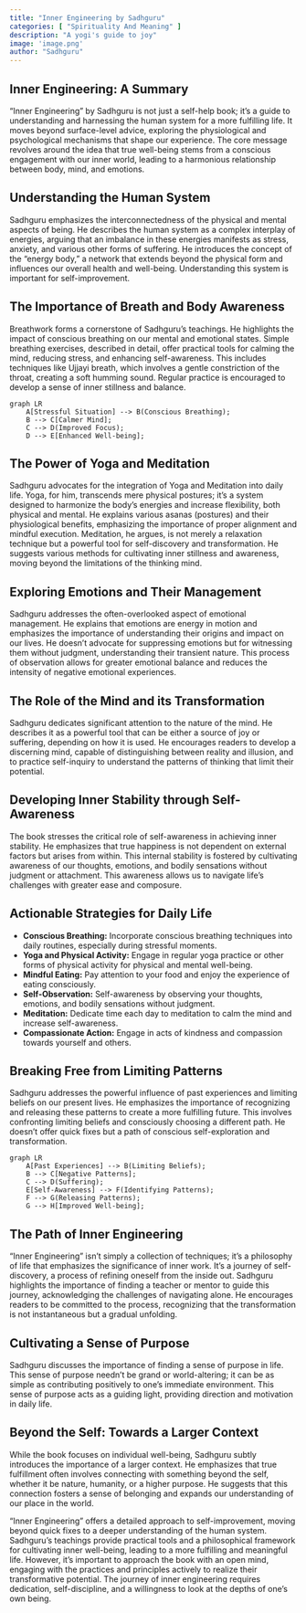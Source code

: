 ```yaml
---
title: "Inner Engineering by Sadhguru"
categories: [ "Spirituality And Meaning" ]
description: "A yogi's guide to joy"
image: 'image.png'
author: "Sadhguru"
---
```

## Inner Engineering: A Summary

"Inner Engineering" by Sadhguru is not just a self-help book; it's a guide to understanding and harnessing the human system for a more fulfilling life. It moves beyond surface-level advice, exploring the physiological and psychological mechanisms that shape our experience. The core message revolves around the idea that true well-being stems from a conscious engagement with our inner world, leading to a harmonious relationship between body, mind, and emotions.

## Understanding the Human System

Sadhguru emphasizes the interconnectedness of the physical and mental aspects of being. He describes the human system as a complex interplay of energies, arguing that an imbalance in these energies manifests as stress, anxiety, and various other forms of suffering. He introduces the concept of the "energy body," a network that extends beyond the physical form and influences our overall health and well-being. Understanding this system is important for self-improvement.

## The Importance of Breath and Body Awareness

Breathwork forms a cornerstone of Sadhguru's teachings. He highlights the impact of conscious breathing on our mental and emotional states. Simple breathing exercises, described in detail, offer practical tools for calming the mind, reducing stress, and enhancing self-awareness. This includes techniques like Ujjayi breath, which involves a gentle constriction of the throat, creating a soft humming sound. Regular practice is encouraged to develop a sense of inner stillness and balance.

```mermaid
graph LR
    A[Stressful Situation] --> B(Conscious Breathing);
    B --> C[Calmer Mind];
    C --> D(Improved Focus);
    D --> E[Enhanced Well-being];
```


##  The Power of Yoga and Meditation

Sadhguru advocates for the integration of Yoga and Meditation into daily life. Yoga, for him, transcends mere physical postures; it's a system designed to harmonize the body's energies and increase flexibility, both physical and mental. He explains various asanas (postures) and their physiological benefits, emphasizing the importance of proper alignment and mindful execution.  Meditation, he argues, is not merely a relaxation technique but a powerful tool for self-discovery and transformation.  He suggests various methods for cultivating inner stillness and awareness, moving beyond the limitations of the thinking mind.

##  Exploring Emotions and Their Management

Sadhguru addresses the often-overlooked aspect of emotional management. He explains that emotions are energy in motion and emphasizes the importance of understanding their origins and impact on our lives.  He doesn't advocate for suppressing emotions but for witnessing them without judgment, understanding their transient nature.  This process of observation allows for greater emotional balance and reduces the intensity of negative emotional experiences.

##  The Role of the Mind and its Transformation

Sadhguru dedicates significant attention to the nature of the mind. He describes it as a powerful tool that can be either a source of joy or suffering, depending on how it is used. He encourages readers to develop a discerning mind, capable of distinguishing between reality and illusion, and to practice self-inquiry to understand the patterns of thinking that limit their potential.

##  Developing Inner Stability through Self-Awareness

The book stresses the critical role of self-awareness in achieving inner stability.  He emphasizes that true happiness is not dependent on external factors but arises from within.  This internal stability is fostered by cultivating awareness of our thoughts, emotions, and bodily sensations without judgment or attachment.  This awareness allows us to navigate life's challenges with greater ease and composure.

##  Actionable Strategies for Daily Life

* **Conscious Breathing:**  Incorporate conscious breathing techniques into daily routines, especially during stressful moments.
* **Yoga and Physical Activity:** Engage in regular yoga practice or other forms of physical activity for physical and mental well-being.
* **Mindful Eating:** Pay attention to your food and enjoy the experience of eating consciously.
* **Self-Observation:**  Self-awareness by observing your thoughts, emotions, and bodily sensations without judgment.
* **Meditation:** Dedicate time each day to meditation to calm the mind and increase self-awareness.
* **Compassionate Action:** Engage in acts of kindness and compassion towards yourself and others.

##  Breaking Free from Limiting Patterns

Sadhguru addresses the powerful influence of past experiences and limiting beliefs on our present lives.  He emphasizes the importance of recognizing and releasing these patterns to create a more fulfilling future. This involves confronting limiting beliefs and consciously choosing a different path. He doesn't offer quick fixes but a path of conscious self-exploration and transformation.

```mermaid
graph LR
    A[Past Experiences] --> B(Limiting Beliefs);
    B --> C[Negative Patterns];
    C --> D(Suffering);
    E[Self-Awareness] --> F(Identifying Patterns);
    F --> G(Releasing Patterns);
    G --> H[Improved Well-being];
```


##  The Path of Inner Engineering

"Inner Engineering" isn't simply a collection of techniques; it's a philosophy of life that emphasizes the significance of inner work. It's a journey of self-discovery, a process of refining oneself from the inside out. Sadhguru highlights the importance of finding a teacher or mentor to guide this journey, acknowledging the challenges of navigating alone. He encourages readers to be committed to the process, recognizing that the transformation is not instantaneous but a gradual unfolding.

##  Cultivating a Sense of Purpose

Sadhguru discusses the importance of finding a sense of purpose in life. This sense of purpose needn't be grand or world-altering; it can be as simple as contributing positively to one's immediate environment. This sense of purpose acts as a guiding light, providing direction and motivation in daily life.

##  Beyond the Self: Towards a Larger Context

While the book focuses on individual well-being, Sadhguru subtly introduces the importance of a larger context.  He emphasizes that true fulfillment often involves connecting with something beyond the self, whether it be nature, humanity, or a higher purpose. He suggests that this connection fosters a sense of belonging and expands our understanding of our place in the world.



"Inner Engineering" offers a detailed approach to self-improvement, moving beyond quick fixes to a deeper understanding of the human system.  Sadhguru's teachings provide practical tools and a philosophical framework for cultivating inner well-being, leading to a more fulfilling and meaningful life.  However, it's important to approach the book with an open mind, engaging with the practices and principles actively to realize their transformative potential.  The journey of inner engineering requires dedication, self-discipline, and a willingness to look at the depths of one's own being.

